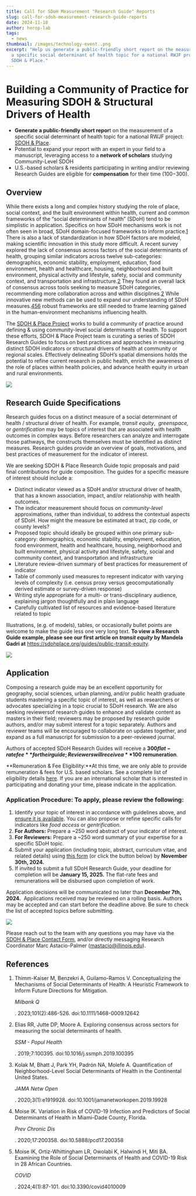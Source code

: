 ```yaml
---
title: Call for SDoH Measurement "Research Guide" Reports
slug: call-for-sdoh-measurement-research-guide-reports
date: 2024-11-18
author: herop-lab
tags:
  - news
thumbnail: /images/technology-event..png
excerpt: "Help us generate a public-friendly short report on the measurement of
  a specific social determinant of health topic for a national RWJF project:
  SDOH & Place."
---
```

# **Building a Community of Practice for Measuring SDOH & Structural Drivers of Health**

* **Generate a public-friendly short repor**t on the measurement of a specific social determinant of health topic for a national RWJF project: [SDOH & Place](https://www.sdohplace.org).
* Potential to expand your report with an expert in your field to a manuscript, leveraging access to a **network of scholars** studying Community-Level SDOH
* U.S.-based scholars & residents participating in writing and/or reviewing Research Guides are eligible for **compensation** for their time ($100-$300).

## Overview

While there exists a long and complex history studying the role of place, social context, and the built environment within health, current and common frameworks of the “social determinants of health” (SDoH) tend to be simplistic in application. Specifics on how SDoH mechanisms work is not often seen in broad, SDoH domain-focused frameworks to inform practice.[1](#49f26263-4699-4adb-aa1e-0db84b365f04) There is also a lack of standardization in how SDoH factors are modeled, making scientific innovation in this study more difficult. A recent survey explored the lack of consensus across factors of the social determinants of health, grouping similar indicators across twelve sub-categories: demographics, economic stability, employment, education, food environment, health and healthcare, housing, neighborhood and built environment, physical activity and lifestyle, safety, social and community context, and transportation and infrastructure.[2](#eafd9a64-4689-4036-9eea-dbb76d2d17b5) They found an overall lack of consensus across tools seeking to measure SDoH categories, recommending more collaboration across and within disciplines.[2](#eafd9a64-4689-4036-9eea-dbb76d2d17b5) While innovative new methods can be used to expand our understanding of SDoH measures.[4](#9aeefd51-e78e-497e-8e7f-85f561288441)[5](#424e3141-738d-4e6c-99ae-2bf27a6e9753)[6](#de26f8b7-539b-4b47-b510-8f966c4f79cb) robust frameworks are still needed to frame learning gained in the human-environment mechanisms influencing health.

The [SDOH & Place Project](http://sdohplace.org) works to build a community of practice around defining & using community-level social determinants of health. To support these efforts, SDOH & Place Project team is curating a series of SDOH Research Guides to focus on best practices and approaches in measuring distinct SDOH indicators or structural drivers of health at community or regional scales. Effectively delineating SDoH’s spatial dimensions holds the potential to refine current research in public health, enrich the awareness of the role of places within health policies, and advance health equity in urban and rural environments.

![](/images/technology-event.-2-.png)

## Research Guide Specifications

Research guides focus on a distinct measure of a social determinant of health / structural driver of health. For example, *transit equity*,  *greenspace,* or *gentrification* may be topics of interest that are associated with health outcomes in complex ways. Before researchers can analyze and interrogate those pathways, the constructs themselves must be identified as distinct measures. Research guides provide an overview of goals, motivations, and best practices of measurement for the indicator of interest. 

We are seeking SDOH & Place Research Guide topic proposals and paid final contributions for guide composition. The guides for a specific measure of interest should include a:

* Distinct indicator viewed as a SDoH and/or structural driver of health, that has a known association, impact, and/or relationship with health outcomes.
* The indicator measurement should focus on *community-level* approximations, rather than individual, to address the contextual aspects of SDoH. How might the measure be estimated at tract, zip code, or county levels?
* Proposed topic should ideally be grouped within one primary sub-category: demographics, economic stability, employment, education, food environment, health and healthcare, housing, neighborhood and built environment, physical activity and lifestyle, safety, social and community context, and transportation and infrastructure
* Literature review-driven summary of best practices for measurement of indicator
* Table of commonly used measures to represent indicator with varying levels of complexity (i.e. census proxy versus geocomputationally derived estimate or survey-driven response)
* Writing style appropriate for a multi- or trans-disciplinary audience, explaining jargon thoughtfully and in plain language
* Carefully cultivated list of resources and evidence-based literature related to topic

Illustrations, (e.g. of models), tables, or occasionally bullet points are welcome to make the guide less one very long text. **To view a Research Guide example, please see our first article on *transit equity* by Mandela Gadri at** <https://sdohplace.org/guides/public-transit-equity>.

![](/images/technology-event.-4-.png)

## Application

Composing a research guide may be an excellent opportunity for geography, social sciences, urban planning, and/or public health graduate students mastering a specific topic of interest, as well as researchers or advocates specializing in a topic crucial to SDoH research. We are also seeking reviewersof research guides to enhance and validate content as masters in their field; reviewers may be proposed by research guide authors, and/or may submit interest for a topic separately. Authors and reviewer teams will be encouraged to collaborate on updates together, and expand as a full manuscript for submission to a peer-reviewed journal.

Authors of accepted SDoH Research Guides will receive a **$300 flat-rate fee** for their guide; Reviewers will receive a **$100 remuneration**.

**Remuneration & Fee Eligibility:**At this time, we are only able to provide remuneration & fees for U.S. based scholars. See a complete list of eligibility details [here](https://docs.google.com/document/d/1vlAkzcacCTqX6_UrqMTnDRduKLNE-moEA2PNA3LCYwo/edit?usp=sharing). If you are an international scholar that is interested in participating and donating your time, please indicate in the application.

### **Application Procedure:** To apply, please review the following:

1. Identify your topic of interest in accordance with guidelines above, and [ensure it is available](https://docs.google.com/document/d/1341Dm8Edz3k2BJWBrexEUk2NEUKGYmldCSP4metWSFE/edit?usp=sharing). You can also propose or refine specific calls for indicators like *food access* or *gentrification*.
2. **For Authors:** Prepare a ~250 word abstract of your indicator of interest.
3. **For Reviewers:** Prepare a ~250 word summary of your expertise for a specific SDoH topic.
4. Submit your application (including topic, abstract, curriculum vitae, and related details) using [this form](https://forms.illinois.edu/sec/1493227735) (or click the button below) by **November 30th, 2024.** 
5. If invited to submit a full SDoH Research Guide, your deadline for completion will be **January 15, 2025.** The flat-rate fees and remunerations will be disbursed upon completion of work.

Application decisions will be communicated no later than **December 7th, 2024.**  Applications received may be reviewed on a rolling basis. Authors may be accepted and can start before the deadline above. Be sure to check the list of accepted topics before submitting. 

![](/images/technology-event.-3-.png)

Please reach out to the team with any questions you may have via the [SDOH & Place Contact Form](https://sdohplace.org/contact), and/or directly messaging Research Coordinator Marc Astacio-Palmer (mastacio@illinois.edu).

## References

1. Thimm-Kaiser M, Benzekri A, Guilamo-Ramos V. Conceptualizing the Mechanisms of Social Determinants of Health: A Heuristic Framework to Inform Future Directions for Mitigation. 

   *Milbank Q*

   . 2023;101(2):486-526. doi:10.1111/1468-0009.12642 

   [](blob:https://healthyregionsorg.wordpress.com/fc84a858-2f65-41d5-8dde-a550bdcc8b14#49f26263-4699-4adb-aa1e-0db84b365f04-link)



   [](blob:https://healthyregionsorg.wordpress.com/fc84a858-2f65-41d5-8dde-a550bdcc8b14#eafd9a64-4689-4036-9eea-dbb76d2d17b5-link)


2. Elias RR, Jutte DP, Moore A. Exploring consensus across sectors for measuring the social determinants of health. 

   *SSM - Popul Health*

   . 2019;7:100395. doi:10.1016/j.ssmph.2019.100395 

   [](blob:https://healthyregionsorg.wordpress.com/fc84a858-2f65-41d5-8dde-a550bdcc8b14#eafd9a64-4689-4036-9eea-dbb76d2d17b5-link)


3. Kolak M, Bhatt J, Park YH, Padrón NA, Molefe A. Quantification of Neighborhood-Level Social Determinants of Health in the Continental United States. 

   *JAMA Netw Open*

   . 2020;3(1):e1919928. doi:10.1001/jamanetworkopen.2019.19928 

   [](blob:https://healthyregionsorg.wordpress.com/fc84a858-2f65-41d5-8dde-a550bdcc8b14#9aeefd51-e78e-497e-8e7f-85f561288441-link)


4. Moise IK. Variation in Risk of COVID-19 Infection and Predictors of Social Determinants of Health in Miami–Dade County, Florida. 

   *Prev Chronic Dis*

   . 2020;17:200358. doi:10.5888/pcd17.200358 

   [](blob:https://healthyregionsorg.wordpress.com/fc84a858-2f65-41d5-8dde-a550bdcc8b14#424e3141-738d-4e6c-99ae-2bf27a6e9753-link)


5. Moise IK, Ortiz-Whittingham LR, Owolabi K, Halwindi H, Miti BA. Examining the Role of Social Determinants of Health and COVID-19 Risk in 28 African Countries. 

   *COVID*

   . 2024;4(1):87-101. doi:10.3390/covid4010009 

   [](blob:https://healthyregionsorg.wordpress.com/fc84a858-2f65-41d5-8dde-a550bdcc8b14#de26f8b7-539b-4b47-b510-8f966c4f79cb-link)
